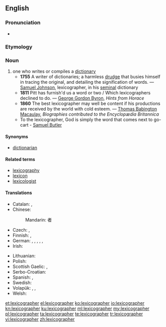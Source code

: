 ==English==

{{wikipedia}}

===Pronunciation===
* {{audio|Lexicographer.ogg|Audio (International)}}

===Etymology===
{{suffix|lexicography|er}}

===Noun===
{{en-noun}}

# one who writes or compiles a [[dictionary]]
#* '''1755''' A writer of dictionaries; a harmless [[drudge]] that busies himself in tracing the original, and detailing the signification of words. &mdash; [[w:Samuel Johnson|Samuel Johnson]], lexicographer, in his [[seminal]] dictionary
#* '''1811''' Pitt has furnish'd us a word or two / Which lexicographers declined to do. &mdash; [[w:George Gordon Byron|George Gordon Byron]], ''Hints from Horace''
#* '''1860''' The best lexicographer may well be content if his productions are received by the world with cold esteem. &mdash; [[w:Thomas Babington Macaulay|Thomas Babington Macaulay]], ''Biographies contributed to the Encyclopædia Britannica''
#* To the lexicographer, God is simply the word that comes next to go-cart - [[q:Samuel Butler|Samuel Butler]]

====Synonyms====
* [[dictionarian]]

====Related terms====
* [[lexicography]]
* [[lexicon]]
* [[lexicologist]]

====Translations====
{{trans-top|one who writes or compiles a dictionary}}
* Catalan: {{t|ca|lexicògraf|m}}, {{t|ca|lexicògrafa|f}}
* Chinese:
*: Mandarin: {{t+|cmn|词典|sc=Hani}}{{t+|cmn|编纂|sc=Hani}}者
* Czech: {{t|cs|lexikograf|m}}, {{t|cs|slovníkář|m}}
* Finnish: {{t|fi|sanakirjantekijä}},  {{t+|fi|leksikografi}}
* German: {{t+|de|Lexikograf|m}}, {{t|de|Lexikografin|f}}, {{t|de|Lexikograph|m}}, {{t|de|Lexikographin|f}}, {{t|de|Verfasser eines Lexikons|m}}, {{t|de|Verfasserin eines Lexikons|f}}
* Irish: {{t+|ga|foclóirí|m}}
{{trans-mid}}
* Lithuanian: {{t|lt|leksikografas|m}}
* Polish: {{t|pl|leksykograf|m}}
* Scottish Gaelic: {{t|gd|faclairiche|m}}, {{t|gd|facladair|m}}
* Serbo-Croatian: {{t|sh|leksikograf|m}}
* Spanish: {{t+|es|lexicógrafo|m}}, {{t+|es|lexicógrafa|f}}
* Swedish: {{t+|sv|lexikograf|c}}
* Volapük: {{qualifier|♂♀}} {{t|vo|vödabukilautan}}, {{qualifier|♂}} {{t|vo|vödabukihilautan}}, {{qualifier|♀}} {{t|vo|vödabukijilautan}}
* Welsh: {{t+|cy|geiriadurwr|m}}
{{trans-bottom}}

[[et:lexicographer]]
[[el:lexicographer]]
[[ko:lexicographer]]
[[io:lexicographer]]
[[kn:lexicographer]]
[[ku:lexicographer]]
[[ml:lexicographer]]
[[my:lexicographer]]
[[pl:lexicographer]]
[[ta:lexicographer]]
[[te:lexicographer]]
[[tr:lexicographer]]
[[vi:lexicographer]]
[[zh:lexicographer]]